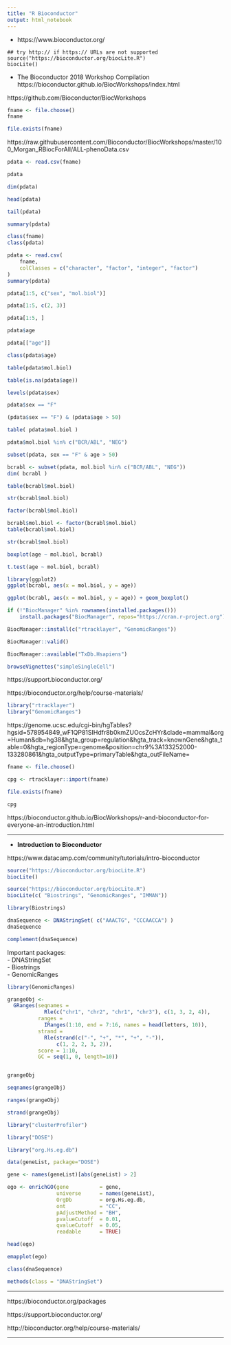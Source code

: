 ```yaml
---
title: "R Bioconductor"
output: html_notebook
---
```



- https://www.bioconductor.org/

```
## try http:// if https:// URLs are not supported
source("https://bioconductor.org/biocLite.R")
biocLite()
```

- The Bioconductor 2018 Workshop Compilation
https://bioconductor.github.io/BiocWorkshops/index.html

https://github.com/Bioconductor/BiocWorkshops


```r
fname <- file.choose()
fname
```


```r
file.exists(fname)
```


https://raw.githubusercontent.com/Bioconductor/BiocWorkshops/master/100_Morgan_RBiocForAll/ALL-phenoData.csv

```r
pdata <- read.csv(fname)
```


```r
pdata
```



```r
dim(pdata)
```


```r
head(pdata)
```


```r
tail(pdata)
```



```r
summary(pdata)
```



```r
class(fname)
class(pdata)
```


```r
pdata <- read.csv(
    fname,
    colClasses = c("character", "factor", "integer", "factor")
)
summary(pdata)
```


```r
pdata[1:5, c("sex", "mol.biol")]
```

```r
pdata[1:5, c(2, 3)]
```


```r
pdata[1:5, ]
```


```r
pdata$age
```


```r
pdata[["age"]]
```


```r
class(pdata$age)
```



```r
table(pdata$mol.biol)
```


```r
table(is.na(pdata$age))

```


```r
levels(pdata$sex)

```

```r
pdata$sex == "F"

```

```r
(pdata$sex == "F") & (pdata$age > 50)

```


```r
table( pdata$mol.biol )

```


```r
pdata$mol.biol %in% c("BCR/ABL", "NEG")

```


```r
subset(pdata, sex == "F" & age > 50)
```


```r
bcrabl <- subset(pdata, mol.biol %in% c("BCR/ABL", "NEG"))
dim( bcrabl )
```


```r
table(bcrabl$mol.biol)
```

```r
str(bcrabl$mol.biol)
```


```r
factor(bcrabl$mol.biol)
```


```r
bcrabl$mol.biol <- factor(bcrabl$mol.biol)
table(bcrabl$mol.biol)
```


```r
str(bcrabl$mol.biol)
```

```r
boxplot(age ~ mol.biol, bcrabl)
```


```r
t.test(age ~ mol.biol, bcrabl)
```



```r
library(ggplot2)
ggplot(bcrabl, aes(x = mol.biol, y = age))
```


```r
ggplot(bcrabl, aes(x = mol.biol, y = age)) + geom_boxplot()
```





```r
if (!"BiocManager" %in% rownames(installed.packages()))
    install.packages("BiocManager", repos="https://cran.r-project.org")
```


```r
BiocManager::install(c("rtracklayer", "GenomicRanges"))
```



```r
BiocManager::valid()
```


```r
BiocManager::available("TxDb.Hsapiens")
```


```r
browseVignettes("simpleSingleCell")
```


https://support.bioconductor.org/


https://bioconductor.org/help/course-materials/


```r
library("rtracklayer")
library("GenomicRanges")
```


https://genome.ucsc.edu/cgi-bin/hgTables?hgsid=578954849_wF1QP81SIHdfr8b0kmZUOcsZcHYr&clade=mammal&org=Human&db=hg38&hgta_group=regulation&hgta_track=knownGene&hgta_table=0&hgta_regionType=genome&position=chr9%3A133252000-133280861&hgta_outputType=primaryTable&hgta_outFileName=

```r
fname <- file.choose()
```


```r
cpg <- rtracklayer::import(fname)
```


```r
file.exists(fname)
```


```r
cpg
```



https://bioconductor.github.io/BiocWorkshops/r-and-bioconductor-for-everyone-an-introduction.html


---

- **Introduction to Bioconductor**

https://www.datacamp.com/community/tutorials/intro-bioconductor



```r
source("https://bioconductor.org/biocLite.R")
biocLite()
```


```r
source("https://bioconductor.org/biocLite.R")
biocLite(c( "Biostrings", "GenomicRanges", "IMMAN"))
```

```r
library(Biostrings)

dnaSequence <- DNAStringSet( c("AAACTG", "CCCAACCA") )
dnaSequence

```


```r
complement(dnaSequence)

```


Important packages:  
- DNAStringSet  
- Biostrings  
- GenomicRanges  

```r
library(GenomicRanges)

grangeObj <-
  GRanges(seqnames =
            Rle(c("chr1", "chr2", "chr1", "chr3"), c(1, 3, 2, 4)),
          ranges =
            IRanges(1:10, end = 7:16, names = head(letters, 10)),
          strand =
            Rle(strand(c("-", "+", "*", "+", "-")),
                c(1, 2, 2, 3, 2)),
          score = 1:10,
          GC = seq(1, 0, length=10))


grangeObj
```


```r
seqnames(grangeObj)

```


```r
ranges(grangeObj)

```



```r
strand(grangeObj)

```


```r
library("clusterProfiler")

```


```r
library("DOSE")

```


```r
library("org.Hs.eg.db")

```



```r
data(geneList, package="DOSE")

gene <- names(geneList)[abs(geneList) > 2]
```



```r
ego <- enrichGO(gene          = gene,
                universe      = names(geneList),
                OrgDb         = org.Hs.eg.db,
                ont           = "CC",
                pAdjustMethod = "BH",
                pvalueCutoff  = 0.01,
                qvalueCutoff  = 0.05,
                readable      = TRUE)

head(ego)
```


```r
emapplot(ego)

```



```r
class(dnaSequence)
```



```r
methods(class = "DNAStringSet")

```



---

https://bioconductor.org/packages


https://support.bioconductor.org/


http://bioconductor.org/help/course-materials/


---













